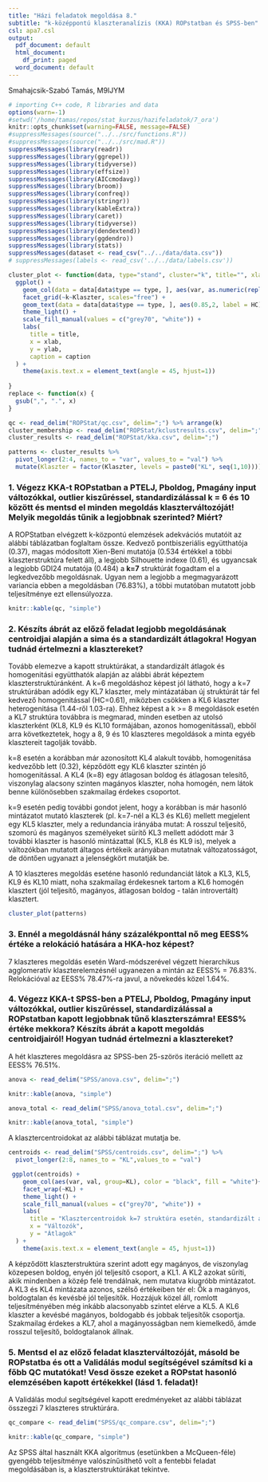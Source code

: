 ```yaml
---
title: "Házi feladatok megoldása 8."
subtitle: "k-középpontú klaszteranalízis (KKA) ROPstatban és SPSS-ben"
csl: apa7.csl
output:
  pdf_document: default
  html_document:
    df_print: paged
  word_document: default
---
```


Smahajcsik-Szabó Tamás, M9IJYM



```r
# importing C++ code, R libraries and data
options(warn=-1)
#setwd('/home/tamas/repos/stat_kurzus/hazifeladatok/7_ora')
knitr::opts_chunk$set(warning=FALSE, message=FALSE)
#suppressMessages(source("../../src/functions.R"))
#suppressMessages(source("../../src/mad.R"))
suppressMessages(library(readr))
suppressMessages(library(ggrepel))
suppressMessages(library(tidyverse))
suppressMessages(library(effsize))
suppressMessages(library(AICcmodavg))
suppressMessages(library(broom))
suppressMessages(library(confreq))
suppressMessages(library(stringr))
suppressMessages(library(kableExtra))
suppressMessages(library(caret))
suppressMessages(library(tidyverse))
suppressMessages(library(dendextend))
suppressMessages(library(ggdendro))
suppressMessages(library(stats))
suppressMessages(dataset <- read_csv("../../data/data.csv"))
# suppressMessages(labels <- read_csv('../../data/labels.csv'))

cluster_plot <- function(data, type="stand", cluster="k", title="", xlab="Változók", ylab="Standardizált átlagok",caption= "Bontás klaszterek [felső szempont] és k értéke [jobb szempont] szerint \n A számértékek a homogenitási együttható (HC) mutatói", ...) {
  ggplot() + 
    geom_col(data = data[data$type == type, ], aes(var, as.numeric(replace(val)), group=Klaszter, fill=as.numeric(replace(val)) > 0),color = "black", show.legend = FALSE) +
    facet_grid(~k~Klaszter, scales="free") +
    geom_text(data = data[data$type == type, ], aes(0.85,2, label = HC)) +
    theme_light() +
    scale_fill_manual(values = c("grey70", "white")) +
    labs(
      title = title,
      x = xlab,
      y = ylab,
      caption = caption
  ) +
    theme(axis.text.x = element_text(angle = 45, hjust=1))
  
}
replace <- function(x) {
  gsub(",", ".", x)
}


```

```r
qc <- read_delim("ROPStat/qc.csv", delim=";") %>% arrange(k)
cluster_membership <- read_delim("ROPStat/kclustresults.csv", delim=";")
cluster_results <- read_delim("ROPStat/kka.csv", delim=";")

patterns <- cluster_results %>%
  pivot_longer(2:4, names_to = "var", values_to = "val") %>%
  mutate(Klaszter = factor(Klaszter, levels = paste0("KL", seq(1,10))))


```

### 1. Végezz KKA-t ROPstatban a PTELJ, Pboldog, Pmagány input változókkal, outlier kiszűréssel, standardizálással k = 6 és 10 között és mentsd el minden megoldás klaszterváltozóját! Melyik megoldás tűnik a legjobbnak szerinted? Miért?


A ROPStatban elvégzett k-központú elemzések adekvációs mutatóit az alábbi táblázatban foglaltam össze. Kedvező pontbiszeriális együtthatója (0.37), magas módosított Xien-Beni mutatója (0.534 értékkel a többi klaszterstruktúra felett áll), a legjobb Silhouette indexe (0.61), és ugyancsak a legjobb GDI24 mutatója (0.484) a **k=7** struktúrát fogadtam el a legkedvezőbb megoldásnak. Ugyan nem a legjobb a megmagyarázott variancia ebben a megoldásban (76.83%), a többi mutatóban mutatott jobb teljesítménye ezt ellensúlyozza.


```r
knitr::kable(qc, "simple")
```

### 2. Készíts ábrát az előző feladat legjobb megoldásának centroidjai alapján a sima és a standardizált átlagokra! Hogyan tudnád értelmezni a klasztereket?

Tovább elemezve a kapott struktúrákat, a standardizált átlagok és homogenitási együtthatók alapján az alábbi ábrát képeztem klaszterstruktúránként. A k=6  megoldáshoz képest jól látható, hogy a k=7 struktúrában adódik egy KL7 klaszter, mely mintázatában új struktúrát tár fel kedvező homogenitással (HC=0.61), miközben csökken a KL6 klaszter heterogenitása (1.44-ről 1.03-ra). Ehhez képest a k >= 8 megoldások esetén a KL7 struktúra továbbra is megmarad, minden esetben az utolsó klaszterként (KL8, KL9 és KL10 formájában, azonos homogenitással), ebből arra következtetek, hogy a 8, 9 és 10 klaszteres megoldások a minta egyéb klasztereit tagolják tovább.

k=8 esetén a korábban már azonosított KL4 alakult tovább, homogenitása kedvezőbb lett (0.32), képződött egy KL6 klaszter szintén jó homogenitással. A KL4 (k=8) egy átlagosan boldog és átlagosan telesítő, viszonylag alacsony szinten magányos klaszter, noha homogén, nem látok benne különösebben szakmailag érdekes csoportot.

k=9 esetén pedig további gondot jelent, hogy a korábban is már hasonló mintázatot mutató klaszterek (pl. k=7-nél a KL3 és KL6) mellett megjelent egy KL5 klaszter, mely a redundancia irányába mutat: A rosszul teljesítő, szomorú és magányos személyeket sürítő KL3 mellett adódott már 3 további klaszter is hasonló mintázattal (KL5, KL8 és KL9 is), melyek a változókban mutatott áltagos értékeik arányában mutatnak változatosságot, de döntően ugyanazt a jelenségkört mutatják be.

A 10 klaszteres megoldás eseténe hasonló redundanciát látok a KL3, KL5, KL9 és KL10 miatt, noha szakmailag érdekesnek tartom a KL6 homogén klasztert (jól teljesítő, magányos, átlagosan boldog - talán introvertált) klasztert. 

```r
cluster_plot(patterns)
```




### 3. Ennél a megoldásnál hány százalékponttal nő meg EESS% értéke a relokáció hatására a HKA-hoz képest?

7 klaszteres megoldás esetén Ward-módszerével végzett hierarchikus agglomeratív klaszterelemzésnél ugyanezen a mintán az EESS% = 76.83%. Relokációval az EESS% 78.47%-ra javul, a növekedés közel 1.64%.

### 4. Végezz KKA-t SPSS-ben a PTELJ, Pboldog, Pmagány input változókkal, outlier kiszűréssel, standardizálással a ROPstatban kapott legjobbnak tűnő klaszterszámra! EESS% értéke mekkora? Készíts ábrát a kapott megoldás centroidjairól! Hogyan tudnád értelmezni a klasztereket?

A hét klaszteres megoldásra az SPSS-ben 25-szörös iteráció mellett az EESS% 76.51%. 

```r
anova <- read_delim("SPSS/anova.csv", delim=";")

knitr::kable(anova, "simple")

```
```r
anova_total <- read_delim("SPSS/anova_total.csv", delim=";")

knitr::kable(anova_total, "simple")

```

A klasztercentroidokat az alábbi táblázat mutatja be.

```r
centroids <- read_delim("SPSS/centroids.csv", delim=";") %>% 
  pivot_longer(2:8, names_to = "KL",values_to = "val")

 ggplot(centroids) + 
    geom_col(aes(var, val, group=KL), color = "black", fill = "white")+
    facet_wrap(~KL) +
    theme_light() +
    scale_fill_manual(values = c("grey70", "white")) +
    labs(
      title = "Klasztercentroidok k=7 struktúra esetén, standardizált átlagokkal",
      x = "Változók",
      y = "Átlagok"
  ) +
    theme(axis.text.x = element_text(angle = 45, hjust=1))

```

A képződött klaszterstruktúra szerint adott egy magányos, de viszonylag közepesen boldog, enyén jól teljesítő csoport, a KL1. A KL2 azokat sűríti, akik mindenben a közép felé trendálnak, nem mutatva kiugróbb mintázatot. A KL3 és KL4 mintázata azonos, szélső értékeiben tér el: Ők a magányos, boldogtalan és kevésbé jól teljesítők. Hozzájuk közel áll, romlott teljesítményében még inkább alacsonyabb szintet elérve a KL5. A KL6 klaszter a kevésbé magányos, boldogabb és jobbak teljesítők csoportja. Szakmailag érdekes a KL7, ahol a magányosságban nem kiemelkedő, ámde rosszul teljesítő, boldogtalanok állnak.

### 5. Mentsd el az előző feladat klaszterváltozóját, másold be ROPstatba és ott a Validálás modul segítségével számítsd ki a főbb QC mutatókat! Vesd össze ezeket a ROPstat hasonló elemzésében kapott értékekkel (lásd 1. feladat)!

A Validálás modul segítségével kapott eredményeket az alábbi táblázat összegzi 7 klaszteres struktúrára.

```r

qc_compare <- read_delim("SPSS/qc_compare.csv", delim=";")

knitr::kable(qc_compare, "simple")

```

Az SPSS által használt KKA algoritmus (esetünkben a McQueen-féle) gyengébb teljesítménye valószínűsíthető volt a fentebbi feladat megoldásában is, a klaszterstruktúrákat tekintve.

